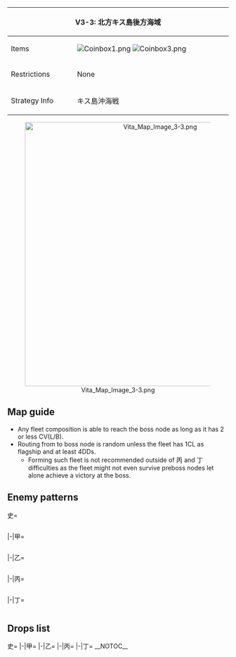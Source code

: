 {| class="article-table" style="width:100%;"
|-
! colspan="2" style="text-align:center;width:70%;" | V3-3: 北方キス島後方海域
| rowspan="3" style="text-align:center;width:30%;" | [[File:Vita Map Banner 3-3.png|400px]]
|-
! Items
| [[File:Coinbox1.png]]  [[File:Coinbox3.png]]
|-
! Restrictions
| None
|-
! Strategy Info
|キス島沖海戦
|有力な艦隊を以て、北方海域へ再展開、敵情の強行偵察を<br>敢行し、可能であれば敵戦力の漸減に努めよ！
|}
<center>[[File:Vita Map Image 3-3.png|600px]]</center>
==Map guide==
{{Map/Branching
|id = V3-3
|A -> B/storm = *CV(L/B) ≧ 3
|A -> C,D/storm =*If CV(L/B) ≦ 2 then random between C and D (50%/50% chance)
|C ->F/storm,H =*Random 50%/50% chance
|H ->K,J/resource,I/resource =*Having a CL as flagship and DD ≧ 4 '''FORCES''' H
*Otherwise, meet any of the following requirements to increase the chances to route to H:
** CL ≧ 1 and DD ≧ 4 (80% chance for H)
** CL ≧ 1 and (F)BB(V) = 0 (70% chance for H)
*Failure to meet any of the above requirements triggers random routing between K, I and J (33%/33%/33% chance)
}}
*Any fleet composition is able to reach the boss node as long as it has 2 or less CV(L/B).
*Routing from {{Event/Route|H|red}} to boss node {{Event/Route|K|red}} is random unless the fleet has 1CL as flagship and at least 4DDs.
**Forming such fleet is not recommended outside of 丙 and 丁 difficulties as the fleet might not even survive preboss nodes let alone achieve a victory at the boss.
==Enemy patterns==
<tabber>史=
<div class="scrollable" style="width:800px;max-height:400px;overflow:auto;">
{{Map/Nodes|name=前衛哨戒艦隊
|A
|Normal/BaseXP
|{{Formation|Line Ahead}}
|130
|527
|555
|554
|554
|576
|576
|-
|A
|Normal/BaseXP
|{{Formation|Line Ahead}}
|120
|527
|555
|554
|554
|575
|575
|-
|A
|Normal/BaseXP
|{{Formation|Line Ahead}}{{Formation|Double Line}}
|90
|527
|555
|575
|575
|501
|501
|-
}}
{{Map/Nodes|name=護衛空母部隊 I群
|C
|Normal/BaseXP
|{{Formation|Double Line}}{{Formation|Diamond}}
|180
|560
|560
|560
|591
|576
|576
|-
|C
|Normal/BaseXP
|{{Formation|Diamond}}
|180
|560
|560
|560
|591
|575
|575
|-
}}
{{Map/Nodes|name=護衛空母部隊 II群
|E
|Normal/BaseXP
|{{Formation|Diamond}}
|200
|560
|560
|560
|592
|576
|576
|-
|E
|Normal/BaseXP
|{{Formation|Diamond}}
|180
|560
|560
|560
|591
|576
|576
|-
|E
|Normal/BaseXP
|{{Formation|Diamond}}
|180
|560
|560
|560
|591
|575
|575
|-
}}
{{Map/Nodes|name=空母機動部隊 I群
|G
|Normal/BaseXP
|{{Formation|Diamond}}
|250
|579
|560
|560
|592
|576
|576
|-
|G
|Normal/BaseXP
|{{Formation|Double Line}}{{Formation|Diamond}}
|230
|579
|560
|560
|591
|576
|576
|-
|G
|Normal/BaseXP
|{{Formation|Diamond}}
|200
|528
|560
|560
|591
|575
|575
|-
}}
{{Map/Nodes|name=空母機動部隊 II群
|H
|Normal/BaseXP
|{{Formation|Diamond}}
|220
|579
|560
|560
|555
|576
|576
|-
|H
|Normal/BaseXP
|{{Formation|Diamond}}
|200
|579
|560
|560
|555
|575
|575
|-
|H
|Normal/BaseXP
|{{Formation|Diamond}}
|180
|528
|560
|560
|555
|575
|575
|-
|H
|Normal/BaseXP
|{{Formation|Diamond}}
|160
|528
|523
|523
|555
|575
|575
|-
}}
{{Map/Nodes|name=深海北方泊地艦隊
|K
|Boss/BaseXP
|{{Formation|Line Ahead}}
|300
|540
|567
|529
|529
|577
|577
|-
|K
|Boss/BaseXP
|{{Formation|Line Ahead}}
|290
|540
|529
|529
|529
|577
|577
|-
|K
|Boss/BaseXP
|{{Formation|Line Ahead}}
|280
|540
|529
|529
|529
|576
|576
|-
}}
</div> <!-- overflow -->
|-|甲=
<div class="scrollable" style="width:800px;max-height:400px;overflow:auto;">
{{Map/Nodes|name=前衛哨戒艦隊
|A
|Normal/BaseXP
|{{Formation|Line Ahead}}
|120
|527
|555
|554
|554
|575
|575
|-
|A
|Normal/BaseXP
|{{Formation|Line Ahead}}{{Formation|Double Line}}
|90
|527
|555
|575
|575
|501
|501
|-
|A
|Normal/BaseXP
|{{Formation|Line Ahead}}{{Formation|Double Line}}
|80
|527
|555
|575
|501
|501
|-
}}
{{Map/Nodes|name=護衛空母部隊 I群
|C
|Normal/BaseXP
|{{Formation|Diamond}}
|180
|560
|560
|560
|591
|576
|576
|-
|C
|Normal/BaseXP
|{{Formation|Diamond}}
|180
|560
|560
|560
|591
|575
|575
|-
|C
|Normal/BaseXP
|{{Formation|Double Line}}{{Formation|Diamond}}
|130
|560
|560
|575
|575
|501
|501
|-
|C
|Normal/BaseXP
|{{Formation|Diamond}}
|120
|560
|560
|575
|501
|501
|-
}}
{{Map/Nodes|name=護衛空母部隊 II群
|E
|Normal/BaseXP
|{{Formation|Diamond}}
|180
|560
|560
|560
|591
|576
|576
|-
|E
|Normal/BaseXP
|{{Formation|Diamond}}
|180
|560
|560
|560
|591
|575
|575
|-
|E
|Normal/BaseXP
|{{Formation|Diamond}}
|140
|560
|560
|575
|575
|501
|501
|-
|E
|Normal/BaseXP
|{{Formation|Diamond}}
|130
|560
|560
|575
|501
|501
|-
|E
|Normal/BaseXP
|{{Formation|Diamond}}
|120
|560
|523
|575
|501
|501
|-
}}
{{Map/Nodes|name=空母機動部隊 I群
|G
|Normal/BaseXP
|{{Formation|Double Line}}{{Formation|Diamond}}
|230
|579
|560
|560
|591
|576
|576
|-
|G
|Normal/BaseXP
|{{Formation|Diamond}}
|200
|528
|560
|560
|591
|575
|575
|-
|G
|Normal/BaseXP
|{{Formation|Diamond}}
|180
|528
|523
|523
|591
|575
|575
|-
}}
{{Map/Nodes|name=空母機動部隊 II群
|H
|Normal/BaseXP
|{{Formation|Diamond}}
|200
|579
|560
|560
|555
|575
|575
|-
|H
|Normal/BaseXP
|{{Formation|Diamond}}
|180
|528
|560
|560
|555
|575
|575
|-
|H
|Normal/BaseXP
|{{Formation|Diamond}}
|160
|528
|523
|523
|555
|575
|575
|-
}}
{{Map/Nodes|name=深海北方泊地艦隊
|K
|Boss/BaseXP
|{{Formation|Line Ahead}}
|280
|540
|529
|529
|529
|576
|576
|-
|K
|Boss/BaseXP
|{{Formation|Line Ahead}}
|260
|539
|529
|529
|529
|575
|575
|-
|K
|Boss/BaseXP
|{{Formation|Line Ahead}}
|240
|539
|529
|524
|524
|575
|575
|-
}}
</div> <!-- overflow -->
|-|乙=
<div class="scrollable" style="width:800px;max-height:400px;overflow:auto;">
{{Map/Nodes|name=前衛哨戒艦隊
|A
|Normal/BaseXP
|{{Formation|Line Ahead}}{{Formation|Double Line}}
|80
|527
|555
|575
|501
|501
|-
|A
|Normal/BaseXP
|{{Formation|Line Ahead}}{{Formation|Double Line}}
|70
|522
|519
|575
|501
|501
|-
}}
{{Map/Nodes|name=護衛空母部隊 I群
|C
|Normal/BaseXP
|{{Formation|Double Line}}{{Formation|Diamond}}
|130
|560
|560
|575
|575
|501
|501
|-
|C
|Normal/BaseXP
|{{Formation|Diamond}}
|120
|560
|560
|575
|501
|501
|-
|C
|Normal/BaseXP
|{{Formation|Diamond}}
|110
|560
|523
|575
|501
|501
|-
|C
|Normal/BaseXP
|{{Formation|Diamond}}
|90
|523
|523
|575
|501
|501
|-
}}
{{Map/Nodes|name=護衛空母部隊 II群
|E
|Normal/BaseXP
|{{Formation|Diamond}}
|140
|560
|560
|575
|575
|501
|501
|-
|E
|Normal/BaseXP
|{{Formation|Diamond}}
|130
|560
|560
|575
|501
|501
|-
|E
|Normal/BaseXP
|{{Formation|Diamond}}
|120
|560
|523
|575
|501
|501
|-
|E
|Normal/BaseXP
|{{Formation|Diamond}}
|90
|523
|523
|575
|501
|501
|-
|E
|Normal/BaseXP
|{{Formation|Diamond}}
|75
|523
|505
|575
|501
|501
|-
}}
{{Map/Nodes|name=空母機動部隊 I群
|G
|Normal/BaseXP
|{{Formation|Diamond}}
|180
|528
|523
|523
|591
|575
|575
|-
|G
|Normal/BaseXP
|{{Formation|Diamond}}
|160
|528
|523
|523
|591
|501
|501
|-
|G
|Normal/BaseXP
|{{Formation|Diamond}}
|150
|525
|523
|523
|591
|501
|501
|-
|G
|Normal/BaseXP
|{{Formation|Diamond}}
|140
|525
|523
|518
|501
|501
|501
|-
}}
{{Map/Nodes|name=空母機動部隊 II群
|H
|Normal/BaseXP
|{{Formation|Diamond}}
|150
|528
|523
|523
|555
|501
|501
|-
|H
|Normal/BaseXP
|{{Formation|Diamond}}
|130
|528
|523
|523
|519
|501
|501
|-
|H
|Normal/BaseXP
|{{Formation|Diamond}}
|120
|525
|523
|523
|518
|501
|501
|-
|H
|Normal/BaseXP
|{{Formation|Diamond}}
|110
|525
|523
|518
|501
|501
|501
|-
}}
{{Map/Nodes|name=深海北方泊地艦隊
|K
|Boss/BaseXP
|{{Formation|Line Ahead}}
|240
|539
|529
|524
|524
|575
|575
|-
|K
|Boss/BaseXP
|{{Formation|Line Ahead}}
|220
|539
|524
|524
|520
|575
|575
|-
|K
|Boss/BaseXP
|{{Formation|Line Ahead}}
|200
|539
|524
|524
|501
|501
|-
|K
|Boss/BaseXP
|{{Formation|Line Ahead}}
|180
|539
|501
|501
|-
}}
</div> <!-- overflow -->
|-|丙=
<div class="scrollable" style="width:800px;max-height:400px;overflow:auto;">
{{Map/Nodes|name=前衛哨戒艦隊
|A
|Normal/BaseXP
|{{Formation|Line Ahead}}{{Formation|Double Line}}
|70
|522
|519
|575
|501
|501
|-
|A
|Normal/BaseXP
|{{Formation|Double Line}}
|60
|522
|519
|501
|501
|-
}}
{{Map/Nodes|name=護衛空母部隊 I群
|C
|Normal/BaseXP
|{{Formation|Diamond}}
|110
|560
|523
|575
|501
|501
|-
|C
|Normal/BaseXP
|{{Formation|Diamond}}
|90
|523
|523
|575
|501
|501
|-
|C
|Normal/BaseXP
|{{Formation|Diamond}}
|80
|523
|523
|501
|501
|501
|-
}}
{{Map/Nodes|name=護衛空母部隊 II群
|E
|Normal/BaseXP
|{{Formation|Diamond}}
|120
|560
|523
|575
|501
|501
|-
|E
|Normal/BaseXP
|{{Formation|Diamond}}
|90
|523
|523
|575
|501
|501
|-
|E
|Normal/BaseXP
|{{Formation|Diamond}}
|75
|523
|505
|575
|501
|501
|-
|E
|Normal/BaseXP
|{{Formation|Diamond}}
|65
|523
|505
|501
|501
|501
|-
}}
{{Map/Nodes|name=空母機動部隊 I群
|G
|Normal/BaseXP
|{{Formation|Diamond}}
|160
|528
|523
|523
|591
|501
|501
|-
|G
|Normal/BaseXP
|{{Formation|Diamond}}
|150
|525
|523
|523
|591
|501
|501
|-
|G
|Normal/BaseXP
|{{Formation|Diamond}}
|140
|525
|523
|518
|501
|501
|501
|-
|G
|Normal/BaseXP
|{{Formation|Diamond}}
|120
|525
|523
|518
|501
|501
|-
}}
{{Map/Nodes|name=空母機動部隊 II群
|H
|Normal/BaseXP
|{{Formation|Diamond}}
|130
|528
|523
|523
|519
|501
|501
|-
|H
|Normal/BaseXP
|{{Formation|Diamond}}
|120
|525
|523
|523
|518
|501
|501
|-
|H
|Normal/BaseXP
|{{Formation|Diamond}}
|110
|525
|523
|518
|501
|501
|501
|-
|H
|Normal/BaseXP
|{{Formation|Diamond}}
|100
|523
|523
|518
|501
|501
|-
}}
{{Map/Nodes|name=深海北方泊地艦隊
|K
|Boss/BaseXP
|{{Formation|Line Ahead}}
|200
|539
|524
|524
|501
|501
|-
|K
|Boss/BaseXP
|{{Formation|Line Ahead}}
|180
|539
|501
|501
|-
|K
|Boss/BaseXP
|{{Formation|Line Ahead}}
|160
|539
|-
}}
</div> <!-- overflow -->
|-|丁=
<div class="scrollable" style="width:800px;max-height:400px;overflow:auto;">
{{Map/Nodes|name=前衛哨戒艦隊
|A
|Normal/BaseXP
|{{Formation|Double Line}}
|70
|522
|519
|575
|501
|501
|-
|A
|Normal/BaseXP
|{{Formation|Double Line}}
|60
|522
|519
|501
|501
|-
}}
{{Map/Nodes|name=護衛空母部隊 I群
|C
|Normal/BaseXP
|{{Formation|Diamond}}
|90
|523
|523
|575
|501
|501
|-
|C
|Normal/BaseXP
|{{Formation|Diamond}}
|80
|523
|523
|501
|501
|501
|-
}}
{{Map/Nodes|name=護衛空母部隊 II群
|E
|Normal/BaseXP
|{{Formation|Diamond}}
|75
|523
|505
|575
|501
|501
|-
|E
|Normal/BaseXP
|{{Formation|Diamond}}
|65
|523
|505
|501
|501
|501
|-
}}
{{Map/Nodes|name=空母機動部隊 I群
|G
|Normal/BaseXP
|{{Formation|Diamond}}
|140
|525
|523
|518
|501
|501
|501
|-
|G
|Normal/BaseXP
|{{Formation|Diamond}}
|120
|525
|523
|518
|501
|501
|-
}}
{{Map/Nodes|name=空母機動部隊 II群
|H
|Normal/BaseXP
|{{Formation|Diamond}}
|110
|525
|523
|518
|501
|501
|501
|-
|H
|Normal/BaseXP
|{{Formation|Diamond}}
|100
|523
|523
|518
|501
|501
|-
}}
{{Map/Nodes|name=深海北方泊地艦隊
|K
|Boss/BaseXP
|{{Formation|Line Ahead}}
|180
|539
|501
|501
|-
|K
|Boss/BaseXP
|{{Formation|Line Ahead}}
|160
|539
|-
}}
</div> <!-- overflow -->
</tabber>

==Drops list==
<tabber>史=
{{Map/Drops
|regular = true
|no_legend = true
|filter_button = true
|nodes =  A, C, E, G, H, K
|boss = K
|{{ShipFrom|114}} : G, H, K
|{{ShipFrom|63}} : G, H, K
|{{ShipFrom|64}} : G, H, K
|{{ShipFrom|100}} : G, H, K
|{{ShipFrom|101}} : G, H, K
|{{ShipFrom|22}} : G, H,
|{{ShipFrom|38}} : E, G, H,
|{{ShipFrom|40}} : C, E, G, H, K
|{{ShipFrom|41}} : C, E, G, H, K
|{{ShipFrom|49}} : A, C, E, G, H, K
|{{ShipFrom|9}} : E, G, H,
|{{ShipFrom|13}} : C, E, G, H,
|{{ShipFrom|18}} : A, C, E, G, H, K
|{{ShipFrom|34}} : C, E, G, H,
|{{ShipFrom|35}} : C, E, G, H, K
|{{ShipFrom|36}} : C, E, G, H,
|{{ShipFrom|37}} : C, E, G, H,
|{{ShipFrom|15}} : C, E, G, H, K
|{{ShipFrom|16}} : C, E, G, H, K
|{{ShipFrom|10}} : C, E, G, H, K
|{{ShipFrom|32}} : C, E, G, H, K
|{{ShipFrom|11}} : C, E, G, H, K
|{{ShipFrom|12}} : A, C, E, G, H, K
|{{ShipFrom|33}} : A, C, E, G, H, K
|{{ShipFrom|14}} : A, C, E, G, H, K
|{{ShipFrom|414}} : K
|{{ShipFrom|413}} : K
|{{ShipFrom|163}} : K
|{{ShipFrom|50}} : K
|{{ShipFrom|133}} : K
|{{ShipFrom|132}} : K
|{{ShipFrom|135}} : K
|{{ShipFrom|76}} : K
|{{ShipFrom|26}} : K
|{{ShipFrom|27}} : K
|{{ShipFrom|75}} : K
|{{ShipFrom|92}} : K
|{{ShipFrom|102}} : K
|{{ShipFrom|103}} : K
|{{ShipFrom|46}} : K
}}
|-|甲=
{{Map/Drops
|regular = true
|no_legend = true
|filter_button = true
|nodes =  A, C, E, G, H, K
|boss = K
|{{ShipFrom|114}} : K
|{{ShipFrom|63}} : G, H, K
|{{ShipFrom|64}} : G, H, K
|{{ShipFrom|100}} : G, H, K
|{{ShipFrom|101}} : G, H, K
|{{ShipFrom|22}} : G, H,
|{{ShipFrom|38}} : E, G, H,
|{{ShipFrom|40}} : C, E, G, H, K
|{{ShipFrom|41}} : C, E, G, H, K
|{{ShipFrom|49}} : A, C, E, G, H, K
|{{ShipFrom|9}} : E, G, H,
|{{ShipFrom|13}} : C, E, G, H,
|{{ShipFrom|18}} : A, C, E, G, H, K
|{{ShipFrom|34}} : C, E, G, H,
|{{ShipFrom|35}} : C, E, G, H, K
|{{ShipFrom|36}} : C, E, G, H,
|{{ShipFrom|37}} : C, E, G, H,
|{{ShipFrom|15}} : C, E, G, H, K
|{{ShipFrom|16}} : A, C, E, G, H, K
|{{ShipFrom|10}} : A, C, E, G, H, K
|{{ShipFrom|32}} : A, C, E, G, H, K
|{{ShipFrom|11}} : A, C, E, G, H, K
|{{ShipFrom|12}} : A, C, E, G, H, K
|{{ShipFrom|33}} : A, C, E, G, H, K
|{{ShipFrom|14}} : A, C, E, G, H, K
|{{ShipFrom|413}} : K
|{{ShipFrom|163}} : K
|{{ShipFrom|50}} : K
|{{ShipFrom|133}} : K
|{{ShipFrom|132}} : K
|{{ShipFrom|135}} : K
|{{ShipFrom|76}} : K
|{{ShipFrom|26}} : K
|{{ShipFrom|27}} : K
|{{ShipFrom|75}} : K
|{{ShipFrom|92}} : K
|{{ShipFrom|102}} : K
|{{ShipFrom|103}} : K
|{{ShipFrom|46}} : K
}}
|-|乙=
{{Map/Drops
|regular = true
|no_legend = true
|filter_button = true
|nodes =  A, C, E, G, H, K
|boss = K
|{{ShipFrom|114}} : K
|{{ShipFrom|63}} : K
|{{ShipFrom|64}} : G, H, K
|{{ShipFrom|100}} : G, H, K
|{{ShipFrom|101}} : G, H, K
|{{ShipFrom|22}} : G, H,
|{{ShipFrom|38}} : E, G, H,
|{{ShipFrom|40}} : A, C, E, G, H, K
|{{ShipFrom|41}} : A, C, E, G, H, K
|{{ShipFrom|49}} : A, C, E, G, H, K
|{{ShipFrom|9}} : E, G, H,
|{{ShipFrom|13}} : C, E, G, H,
|{{ShipFrom|18}} : A, C, E, G, H, K
|{{ShipFrom|34}} : C, E, G, H,
|{{ShipFrom|35}} : C, E, G, H, K
|{{ShipFrom|36}} : C, E, G, H,
|{{ShipFrom|37}} : A, C, E, G, H,
|{{ShipFrom|15}} : A, C, E, G, H, K
|{{ShipFrom|16}} : A, C, E, G, H, K
|{{ShipFrom|10}} : A, C, E, G, H, K
|{{ShipFrom|32}} : A, C, E, G, H, K
|{{ShipFrom|11}} : A, C, E, G, H, K
|{{ShipFrom|12}} : A, C, E, G, H, K
|{{ShipFrom|33}} : A, C, E, G, H, K
|{{ShipFrom|14}} : A, C, E, G, H, K
|{{ShipFrom|413}} : K
|{{ShipFrom|163}} : K
|{{ShipFrom|50}} : K
|{{ShipFrom|133}} : K
|{{ShipFrom|132}} : K
|{{ShipFrom|135}} : K
|{{ShipFrom|76}} : K
|{{ShipFrom|26}} : K
|{{ShipFrom|27}} : K
|{{ShipFrom|75}} : K
|{{ShipFrom|92}} : K
|{{ShipFrom|102}} : K
|{{ShipFrom|103}} : K
|{{ShipFrom|46}} : K
}}
|-|丙=
{{Map/Drops
|regular = true
|no_legend = true
|filter_button = true
|nodes =  A, C, E, G, H, K
|boss = K
|{{ShipFrom|114}} : K
|{{ShipFrom|63}} : K
|{{ShipFrom|64}} : G, H, K
|{{ShipFrom|100}} : G, H, K
|{{ShipFrom|101}} : G, H, K
|{{ShipFrom|22}} : G, H,
|{{ShipFrom|38}} : E, G, H,
|{{ShipFrom|40}} : A, C, E, G, H, K
|{{ShipFrom|41}} : A, C, E, G, H, K
|{{ShipFrom|49}} : A, C, E, G, H, K
|{{ShipFrom|9}} : E, G, H,
|{{ShipFrom|13}} : C, E, G, H,
|{{ShipFrom|18}} : A, C, E, G, H, K
|{{ShipFrom|34}} : C, E, G, H,
|{{ShipFrom|35}} : A, C, E, G, H, K
|{{ShipFrom|36}} : A, C, E, G, H,
|{{ShipFrom|37}} : A, C, E, G, H,
|{{ShipFrom|15}} : A, C, E, G, H, K
|{{ShipFrom|16}} : A, C, E, G, H, K
|{{ShipFrom|10}} : A, C, E, G, H, K
|{{ShipFrom|32}} : A, C, E, G, H, K
|{{ShipFrom|11}} : A, C, E, G, H, K
|{{ShipFrom|12}} : A, C, E, G, H, K
|{{ShipFrom|33}} : A, C, E, G, H, K
|{{ShipFrom|14}} : A, C, E, G, H, K
|{{ShipFrom|50}} : K
|{{ShipFrom|133}} : K
|{{ShipFrom|132}} : K
|{{ShipFrom|135}} : K
|{{ShipFrom|76}} : K
|{{ShipFrom|26}} : K
|{{ShipFrom|27}} : K
|{{ShipFrom|75}} : K
|{{ShipFrom|92}} : K
|{{ShipFrom|102}} : K
|{{ShipFrom|103}} : K
|{{ShipFrom|46}} : K
}}
|-|丁=
{{Map/Drops
|regular = true
|no_legend = true
|filter_button = true
|nodes =  A, C, E, G, H, K
|boss = K
|{{ShipFrom|63}} : K
|{{ShipFrom|64}} : K
|{{ShipFrom|100}} : G, H, K
|{{ShipFrom|101}} : G, H, K
|{{ShipFrom|22}} : G, H,
|{{ShipFrom|38}} : E, G, H,
|{{ShipFrom|40}} : A, C, E, G, H, K
|{{ShipFrom|41}} : A, C, E, G, H, K
|{{ShipFrom|49}} : A, C, E, G, H, K
|{{ShipFrom|9}} : E, G, H,
|{{ShipFrom|13}} : C, E, G, H,
|{{ShipFrom|18}} : A, C, E, G, H, K
|{{ShipFrom|34}} : C, E, G, H,
|{{ShipFrom|35}} : A, C, E, G, H, K
|{{ShipFrom|36}} : A, C, E, G, H,
|{{ShipFrom|37}} : A, C, E, G, H,
|{{ShipFrom|15}} : A, C, E, G, H, K
|{{ShipFrom|16}} : A, C, E, G, H, K
|{{ShipFrom|10}} : A, C, E, G, H, K
|{{ShipFrom|32}} : A, C, E, G, H, K
|{{ShipFrom|11}} : A, C, E, G, H, K
|{{ShipFrom|12}} : A, C, E, G, H, K
|{{ShipFrom|33}} : A, C, E, G, H, K
|{{ShipFrom|14}} : A, C, E, G, H, K
|{{ShipFrom|50}} : K
|{{ShipFrom|133}} : K
|{{ShipFrom|132}} : K
|{{ShipFrom|135}} : K
|{{ShipFrom|76}} : K
|{{ShipFrom|26}} : K
|{{ShipFrom|27}} : K
|{{ShipFrom|75}} : K
|{{ShipFrom|92}} : K
|{{ShipFrom|102}} : K
|{{ShipFrom|103}} : K
|{{ShipFrom|46}} : K
}}
</tabber>
__NOTOC__